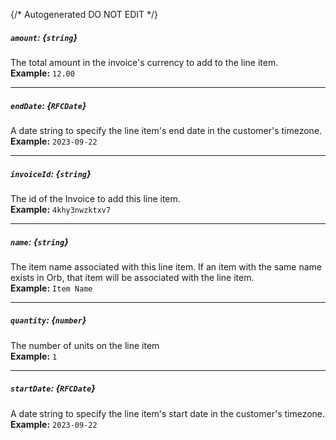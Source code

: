 {/* Autogenerated DO NOT EDIT  */}
##### `amount`: *{`string`}*
The total amount in the invoice's currency to add to the line item.
<br/>
**Example:** `12.00`

---
##### `endDate`: *{`RFCDate`}*
A date string to specify the line item's end date in the customer's timezone.
<br/>
**Example:** `2023-09-22`

---
##### `invoiceId`: *{`string`}*
The id of the Invoice to add this line item.
<br/>
**Example:** `4khy3nwzktxv7`

---
##### `name`: *{`string`}*
The item name associated with this line item. If an item with the same name exists in Orb, that item will be associated with the line item.
<br/>
**Example:** `Item Name`

---
##### `quantity`: *{`number`}*
The number of units on the line item
<br/>
**Example:** `1`

---
##### `startDate`: *{`RFCDate`}*
A date string to specify the line item's start date in the customer's timezone.
<br/>
**Example:** `2023-09-22`

